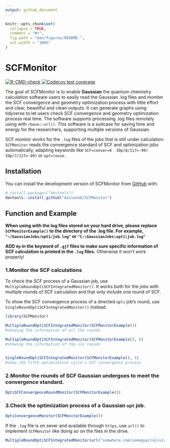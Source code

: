 ```yaml
---
output: github_document
---
```


<!-- README.md is generated from README.Rmd. Please edit that file -->

```r
knitr::opts_chunk$set(
  collapse = TRUE,
  comment = "#>",
  fig.path = "man/figures/README-",
  out.width = "100%"
)
```

# SCFMonitor

<!-- badges: start -->
[![R-CMD-check](https://github.com/AzuleneG/SCFMonitor/actions/workflows/R-CMD-check.yaml/badge.svg)](https://github.com/AzuleneG/SCFMonitor/actions/workflows/R-CMD-check.yaml)
[![Codecov test coverage](https://codecov.io/gh/AzuleneG/SCFMonitor/branch/master/graph/badge.svg)](https://app.codecov.io/gh/AzuleneG/SCFMonitor?branch=master)
<!-- badges: end -->

The goal of SCFMonitor is to enable **Gaussian** the quantum chemistry calculation software users to easily read the Gaussian .log files and monitor the SCF convergence and geometry optimization process with little effort and clear, beautiful and clean outputs. It can generate graphs using tidyverse to let users check SCF convergence and geometry optimization process real time. The software supports processing .log files remotely using with `rbase::url()`. This software is a suitcase for saving time and energy for the researchers, supporting multiple versions of Gaussian.

SCF monitor works for the `.log` files of the jobs that is still under calculation.
`SCFMonitor` reads the convergence standard of SCF and optimization jobs automatically, adapting keywords like `SCF=conver=6  IOp(8/117=-99) IOp(7/127=-99)` or `opt=loose`.

## Installation

You can install the development version of SCFMonitor from [GitHub](https://github.com/) with:

``` r
# install.packages("devtools")
devtools::install_github("AzuleneG/SCFMonitor")
```

## Function and Example

**When using with the log files stored on your hard drive, please replace `SCFMonitorExample()` to the directory of the .log file. For example, `"~/GaussianJobs/opti/job.log"` or `"C:\GaussianJobs\opti\job.log"`**

**ADD `#p` in the keyword of `.gjf` files to make sure specific information of SCF calculation is printed in the `.log` files.** Otherwise it won't work properly!

### 1.Monitor the SCF calculations

To check the SCF  process of a Gaussian job, use `MultipleRoundOptiSCFIntegratedMonitor()`. It works both for the jobs with multiple rounds of SCF calculation and that only include one round of SCF.

To show the SCF convergence process of a directed `opti` job's round, use `SingleRoundOptiSCFIntegratedMonitor()` instead.

```r
library(SCFMonitor)

MultipleRoundOptiSCFIntegratedMonitor(SCFMonitorExample())
#showing the information of all the rounds

MultipleRoundOptiSCFIntegratedMonitor(SCFMonitorExample(), 6)
#showing the information of top six rounds


SingleRoundOptiSCFIntegratedMonitor(SCFMonitorExample(), 5)
#show the fifth optimization cycle's SCF convergence process
```

### 2.Monitor the rounds of SCF Gaussian undergoes to meet the convergence standard.

```r
OptiSCFConvergenceRoundMonitor(SCFMonitorExample())
```

### 3.Check the optimization process of a Gaussian `opt` job.

```r
OptiConvergenceMonitor(SCFMonitorExample())
```
If the `.log` file is on sever and available through `https`, use `url()` to implement `SCFMonitor` like doing so on the files in the drive.

```r
MultipleRoundOptiSCFIntegratedMonitor(url("somwhere.com/someguy/calculations/xxx.log"))
```

